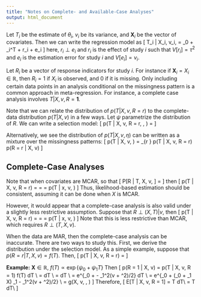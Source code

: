```yaml
---
title: "Notes on Complete- and Available-Case Analyses"
output: html_document
---
```


Let $T_i$ be the estimate of $\theta_i$, $v_i$ be its variance, and $\mathbf{X}_i$ be the vector of covariates. Then we can write the regression model as
\[
T_i | X_i, v_i,  \eta = \beta_0 + \mathbf{X}_i^T \beta + r_i + e_i
\]
here, $r_i \perp e_i$ and $r_i$ is the effect of study $i$ such that $V[r_i] = \tau^2$ and $e_i$ is the estimation error for study $i$ and $V[e_i] = v_i$. 

Let $R_i$ be a vector of response indicators for study $i$. 
For instance if $\mathbf{X}_i = X_i \in \mathbb{R}$, then $R_i = 1$ if $X_i$ is observed, and 0 if it is missing.
Only including certain data points in an analysis conditional on the missingness pattern is a common approach in meta-regression.
For instance, a complete case analysis involves $T | X, v, R = \mathbf{1}$. 

Note that we can relate the distribution of $p(T | X, v, R = r)$ to the complete-data distribution $p(T | X, v)$ in a few ways. 
Let $\psi$ parametrize the distribution of $R$.
We can write a selection model:
\[
p(T | X, v, R = r, \eta, \psi) 
  = \frac{p(R = r | T, X, v, \psi)p(T | X, v, \eta)}{p(R = r | X, v, \psi)}
\]

Alternatively, we see the distribution of $p(T | X, v, \eta)$ can be written as a mixture over the missingness patterns:
\[
p(T | X, v, \eta) = \sum_{r \in \mathcal{R}} p(T | X, v, R = r) p(R = r | X, v)
\]

## Complete-Case Analyses

Note that when covariates are MCAR, so that 
\[
P[R | T, X, v, \psi] = \psi
\]
then 
\[
p(T | X, v, R = r) 
  = \frac{p(R = r | T, X, v, \psi)p(T | X, v, \eta)}{p(R = r | X, v, \psi)} 
  = \frac{\psi p(T | x, v, \eta)}{\psi}
  = p(T | x, v, \eta)
\]
Thus, likelihood-based estimation should be consistent, assuming it can be done when $X$ is MCAR.

However, it would appear that a complete-case analysis is also valid under a slightly less restrictive assumption. 
Suppose that $R \perp (X, T) | v$, then 
\[
p(T | X, v, R = r) 
  = \frac{p(R = r | T, X, v, \psi)p(T | X, v, \eta)}{p(R = r | X, v, \psi)} 
  = \frac{p(R = r | v, \psi) p(T | x, v, \eta)}{p(R = r | v, \psi)}
  = p(T | x, v, \eta)
\]
Note that this is less restrictive than MCAR, which requires $R \perp (T, X, v)$.

When the data are MAR, then the complete-case analysis can be inaccurate. 
There are two ways to study this. 
First, we derive the distribution under the selection model.
As a simple example, suppose that $p(R = r | T, X, v) = f(T)$. 
Then, 
\[
p(T | X, v, R = r) 
  = \frac{f(T) p(T | X, v, R = r)}{\int p(T | X, v, R = r) f(T) dT}
\]

**Example:** $\mathbf{X} \in \mathbb{R}$, $f(T) \propto \exp\{\psi_0  + \psi_1 T\}$
Then 
\[
p(R = 1 | X, v) 
  = \int p(T | X, v, R = 1) f(T) dT \\
  = \int \frac{\exp\left\{-\frac{(T - \beta_0 - \beta_1 X)^2}{2(v + \tau^2)} + \psi_0 + \psi_1 T\right\}}{\sqrt{2 \pi (v + \tau^2)}} dT \\
  = \int \frac{\exp\left\{-\frac{T^2 - 2\beta_0 T - 2\beta_1 X T + 2\phi_1 T (v + \tau^2) + (\beta_0 - \beta_1 X)^2 + 2\psi_0 (v + \tau^2)}{2(v + \tau^2)} \right\}}{\sqrt{2 \pi (v + \tau^2)}} dT \\
  = e^{\psi_0 + \frac{(\beta_0 + \beta_1 X) \psi_1(v + \tau^2)}{(v + \tau^2)} - \psi_1^2(v + \tau^2)/2}\int \frac{\exp\left\{-\frac{T^2 - 2 T [\beta_0 + \beta_1 X - \psi_1 (v + \tau^2)] + (\beta_0 + \beta_1 X - \psi_1(v + \tau^2))^2}{2(v + \tau^2)} \right\}}{\sqrt{2 \pi (v + \tau^2)}} dT \\
  = e^{\psi_0 + (\beta_0 + \beta_1 X) \psi_1 - \psi_1^2(v + \tau^2)/2} \\
  = g(X, v, \psi, \eta)
\]
Therefore, 
\[
E[T | X, v, R = 1] 
  = \int T \frac{\exp\left\{-\frac{(T - \beta_0 - \beta_1 X)^2}{2(v + \tau^2)} + \psi_0 + \psi_1 T\right\}}{\sqrt{2 \pi (v + \tau^2)} g(X, v, \psi, \eta)} dT\\
  = \int T \frac{\exp\left\{-\frac{(T - \beta_0 - \beta_1 X)^2}{2(v + \tau^2)} + \psi_0 + \psi_1 T\right\}}{\sqrt{2 \pi (v + \tau^2)} g(X, v, \psi, \eta)} dT\\
\]